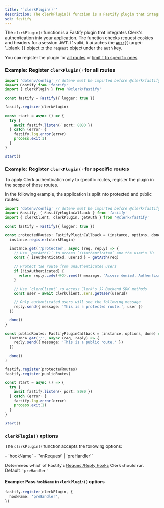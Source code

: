 ```yaml
---
title: '`clerkPlugin()`'
description: The clerkPlugin() function is a Fastify plugin that integrates Clerk's authentication into your application.
sdk: fastify
---
```


The `clerkPlugin()` function is a Fastify plugin that integrates Clerk's authentication into your application. The function checks request cookies and headers for a session JWT. If valid, it attaches the [`Auth`](/docs/references/backend/types/auth-object){{ target: '_blank' }} object to the `request` object under the `auth` key.

You can register the plugin for [all routes](#example-register-clerk-plugin-for-all-routes) or [limit it to specific ones](#example-register-clerk-plugin-for-specific-routes).

### Example: Register `clerkPlugin()` for all routes

```ts
import 'dotenv/config' // dotenv must be imported before @clerk/fastify
import Fastify from 'fastify'
import { clerkPlugin } from '@clerk/fastify'

const fastify = Fastify({ logger: true })

fastify.register(clerkPlugin)

const start = async () => {
  try {
    await fastify.listen({ port: 8080 })
  } catch (error) {
    fastify.log.error(error)
    process.exit(1)
  }
}

start()
```

### Example: Register `clerkPlugin()` for specific routes

To apply Clerk authentication only to specific routes, register the plugin in the scope of those routes.

In the following example, the application is split into protected and public routes:

```ts {{ filename: 'index.ts', collapsible: true }}
import 'dotenv/config' // dotenv must be imported before @clerk/fastify
import Fastify, { FastifyPluginCallback } from 'fastify'
import { clerkClient, clerkPlugin, getAuth } from '@clerk/fastify'

const fastify = Fastify({ logger: true })

const protectedRoutes: FastifyPluginCallback = (instance, options, done) => {
  instance.register(clerkPlugin)

  instance.get('/protected', async (req, reply) => {
    // Use `getAuth()` to access `isAuthenticated` and the user's ID
    const { isAuthenticated, userId } = getAuth(req)

    // Protect the route from unauthenticated users
    if (!isAuthenticated) {
      return reply.code(403).send({ message: 'Access denied. Authentication required.' })
    }

    // Use `clerkClient` to access Clerk's JS Backend SDK methods
    const user = await clerkClient.users.getUser(userId)

    // Only authenticated users will see the following message
    reply.send({ message: 'This is a protected route.', user })
  })

  done()
}

const publicRoutes: FastifyPluginCallback = (instance, options, done) => {
  instance.get('/', async (req, reply) => {
    reply.send({ message: 'This is a public route.' })
  })

  done()
}

fastify.register(protectedRoutes)
fastify.register(publicRoutes)

const start = async () => {
  try {
    await fastify.listen({ port: 8080 })
  } catch (error) {
    fastify.log.error(error)
    process.exit(1)
  }
}

start()
```

### `clerkPlugin()` options

The `clerkPlugin()` function accepts the following options:

<Include src="_partials/clerk-options" />

<Properties>
  - `hookName`
  - `'onRequest' | 'preHandler'`

  Determines which of Fastify's [Request/Reply hooks](https://fastify.dev/docs/latest/Reference/Hooks/#requestreply-hooks) Clerk should run. Default: `'preHandler'`
</Properties>

#### Example: Pass `hookName` in `clerkPlugin()` options

```ts
fastify.register(clerkPlugin, {
  hookName: 'preHandler',
})
```
